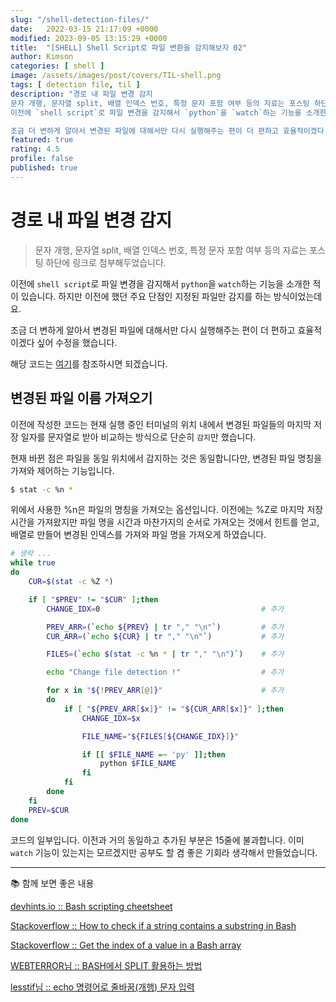 ```yaml
---
slug: "/shell-detection-files/"
date:   2022-03-15 21:17:09 +0000
modified: 2023-09-05 13:15:29 +0000
title:  "[SHELL] Shell Script로 파일 변환을 감지해보자 02"
author: Kimson
categories: [ shell ]
image: /assets/images/post/covers/TIL-shell.png
tags: [ detection file, til ]
description: "경로 내 파일 변경 감지
문자 개행, 문자열 split, 배열 인덱스 번호, 특정 문자 포함 여부 등의 자료는 포스팅 하단에 링크로 첨부해두었습니다.
이전에 `shell script`로 파일 변경을 감지해서 `python`을 `watch`하는 기능을 소개한 적이 있습니다. 하지만 이전에 했던 주요 단점인 지정된 파일만 감지를 하는 방식이었는데요.

조금 더 변하게 알아서 변경된 파일에 대해서만 다시 실행해주는 편이 더 편하고 효율적이겠다 싶어 수정을 했습니다."
featured: true
rating: 4.5
profile: false
published: true
---
```


# 경로 내 파일 변경 감지

> 문자 개행, 문자열 split, 배열 인덱스 번호, 특정 문자 포함 여부 등의 자료는 포스팅 하단에 링크로 첨부해두었습니다.

이전에 `shell script`로 파일 변경을 감지해서 `python`을 `watch`하는 기능을 소개한 적이 있습니다. 하지만 이전에 했던 주요 단점인 지정된 파일만 감지를 하는 방식이었는데요.

조금 더 변하게 알아서 변경된 파일에 대해서만 다시 실행해주는 편이 더 편하고 효율적이겠다 싶어 수정을 했습니다.

해당 코드는 [여기](https://github.com/kkn1125/file-detection)를 참조하시면 되겠습니다.

## 변경된 파일 이름 가져오기

이전에 작성한 코드는 현재 실행 중인 터미널의 위치 내에서 변경된 파일들의 마지막 저장 일자를 문자열로 받아 비교하는 방식으로 단순히 `감지`만 했습니다.

현재 바뀐 점은 파일을 동일 위치에서 감지하는 것은 동일합니다만, 변경된 파일 명칭을 가져와 제어하는 기능입니다.

```sh
$ stat -c %n *
```

위에서 사용한 %n은 파일의 명칭을 가져오는 옵션입니다. 이전에는 %Z로 마지막 저장 시간을 가져왔지만 파일 명을 시간과 마찬가지의 순서로 가져오는 것에서 힌트를 얻고, 배열로 만들어 변경된 인덱스를 가져와 파일 명을 가져오게 하였습니다.

```sh
# 생략 ...
while true
do
    CUR=$(stat -c %Z *)

    if [ "$PREV" != "$CUR" ];then
        CHANGE_IDX=0                                    # 추가

        PREV_ARR=(`echo ${PREV} | tr "," "\n"`)         # 추가
        CUR_ARR=(`echo ${CUR} | tr "," "\n"`)           # 추가

        FILES=(`echo $(stat -c %n * | tr "," "\n")`)    # 추가

        echo "Change file detection !"                  # 추가

        for x in "${!PREV_ARR[@]}"                      # 추가
        do
            if [ "${PREV_ARR[$x]}" != "${CUR_ARR[$x]}" ];then
                CHANGE_IDX=$x

                FILE_NAME="${FILES[${CHANGE_IDX}]}"

                if [[ $FILE_NAME =~ 'py' ]];then
                    python $FILE_NAME
                fi
            fi
        done
    fi
    PREV=$CUR
done
```

코드의 일부입니다. 이전과 거의 동일하고 추가된 부분은 15줄에 불과합니다. 이미 `watch` 기능이 있는지는 모르겠지만 공부도 할 겸 좋은 기회라 생각해서 만들었습니다.

---

📚 함께 보면 좋은 내용

[devhints.io :: Bash scripting cheetsheet](https://devhints.io/bash)

[Stackoverflow :: How to check if a string contains a substring in Bash](https://stackoverflow.com/questions/229551/how-to-check-if-a-string-contains-a-substring-in-bash)

[Stackoverflow :: Get the index of a value in a Bash array](https://stackoverflow.com/questions/15028567/get-the-index-of-a-value-in-a-bash-array)

[WEBTERROR님 :: BASH에서 SPLIT 활용하는 방법](https://stackoverflow.com/questions/15028567/get-the-index-of-a-value-in-a-bash-array)

[lesstif님 :: echo 명령어로 줄바꿈(개행) 문자 입력](https://www.lesstif.com/lpt/echo-19857474.html)
